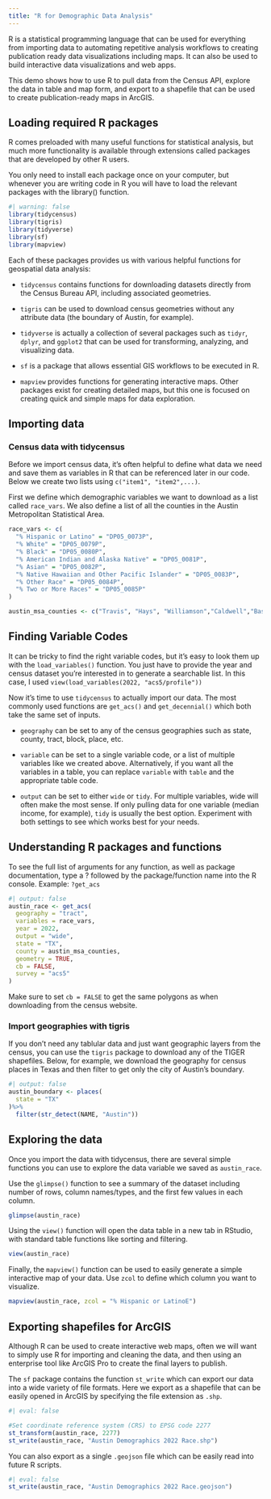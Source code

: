 ```yaml
---
title: "R for Demographic Data Analysis"
---
```


R is a statistical programming language that can be used for everything from importing data to automating repetitive analysis workflows to creating publication ready data visualizations including maps. It can also be used to build interactive data visualizations and web apps.

This demo shows how to use R to pull data from the Census API, explore the data in table and map form, and export to a shapefile that can be used to create publication-ready maps in ArcGIS.

## Loading required R packages

R comes preloaded with many useful functions for statistical analysis, but much more functionality is available through extensions called packages that are developed by other R users.

You only need to install each package once on your computer, but whenever you are writing code in R you will have to load the relevant packages with the library() function.

```r
#| warning: false
library(tidycensus)
library(tigris)
library(tidyverse)
library(sf)
library(mapview)
```

Each of these packages provides us with various helpful functions for geospatial data analysis:

-   `tidycensus` contains functions for downloading datasets directly from the Census Bureau API, including associated geometries.

-   `tigris` can be used to download census geometries without any attribute data (the boundary of Austin, for example).

-   `tidyverse` is actually a collection of several packages such as `tidyr`, `dplyr`, and `ggplot2` that can be used for transforming, analyzing, and visualizing data.

-   `sf` is a package that allows essential GIS workflows to be executed in R.

-   `mapview` provides functions for generating interactive maps. Other packages exist for creating detailed maps, but this one is focused on creating quick and simple maps for data exploration.

## Importing data

### Census data with tidycensus

Before we import census data, it's often helpful to define what data we need and save them as variables in R that can be referenced later in our code. Below we create two lists using `c("item1", "item2",...)`.

First we define which demographic variables we want to download as a list called `race_vars`. We also define a list of all the counties in the Austin Metropolitan Statistical Area.

```r
race_vars <- c(
  "% Hispanic or Latino" = "DP05_0073P",
  "% White" = "DP05_0079P",
  "% Black" = "DP05_0080P",
  "% American Indian and Alaska Native" = "DP05_0081P",
  "% Asian" = "DP05_0082P",
  "% Native Hawaiian and Other Pacific Islander" = "DP05_0083P",
  "% Other Race" = "DP05_0084P",
  "% Two or More Races" = "DP05_0085P"
)

austin_msa_counties <- c("Travis", "Hays", "Williamson","Caldwell","Bastrop")
```

::: callout-tip
## Finding Variable Codes

It can be tricky to find the right variable codes, but it's easy to look them up with the `load_variables()` function. You just have to provide the year and census dataset you're interested in to generate a searchable list. In this case, I used `view(load_variables(2022, "acs5/profile"))`
:::

Now it's time to use `tidycensus` to actually import our data. The most commonly used functions are `get_acs()` and `get_decennial()` which both take the same set of inputs.

-   `geography` can be set to any of the census geographies such as state, county, tract, block, place, etc.

-   `variable` can be set to a single variable code, or a list of multiple variables like we created above. Alternatively, if you want all the variables in a table, you can replace `variable` with `table` and the appropriate table code.

-   `output` can be set to either `wide` or `tidy`. For multiple variables, wide will often make the most sense. If only pulling data for one variable (median income, for example), `tidy` is usually the best option. Experiment with both settings to see which works best for your needs.

::: callout-tip
## Understanding R packages and functions

To see the full list of arguments for any function, as well as package documentation, type a ? followed by the package/function name into the R console. Example: `?get_acs`
:::

```r
#| output: false
austin_race <- get_acs(
  geography = "tract",
  variables = race_vars,
  year = 2022,
  output = "wide",
  state = "TX",
  county = austin_msa_counties,
  geometry = TRUE,
  cb = FALSE,
  survey = "acs5"
)
```

::: callout-warning
Make sure to set `cb = FALSE` to get the same polygons as when downloading from the census website.
:::

### Import geographies with tigris

If you don't need any tablular data and just want geographic layers from the census, you can use the `tigris` package to download any of the TIGER shapefiles. Below, for example, we download the geography for census places in Texas and then filter to get only the city of Austin's boundary.

```r
#| output: false
austin_boundary <- places(
  state = "TX"
)%>%
  filter(str_detect(NAME, "Austin"))

```

## Exploring the data

Once you import the data with tidycensus, there are several simple functions you can use to explore the data variable we saved as `austin_race`.

Use the `glimpse()` function to see a summary of the dataset including number of rows, column names/types, and the first few values in each column.

```r
glimpse(austin_race)
```

Using the `view()` function will open the data table in a new tab in RStudio, with standard table functions like sorting and filtering.

```r
view(austin_race)
```

Finally, the `mapview()` function can be used to easily generate a simple interactive map of your data. Use `zcol` to define which column you want to visualize.

```r
mapview(austin_race, zcol = "% Hispanic or LatinoE")
```

## Exporting shapefiles for ArcGIS

Although R can be used to create interactive web maps, often we will want to simply use R for importing and cleaning the data, and then using an enterprise tool like ArcGIS Pro to create the final layers to publish.

The `sf` package contains the function `st_write` which can export our data into a wide variety of file formats. Here we export as a shapefile that can be easily opened in ArcGIS by specifying the file extension as `.shp`.

```r
#| eval: false

#Set coordinate reference system (CRS) to EPSG code 2277
st_transform(austin_race, 2277) 
st_write(austin_race, "Austin Demographics 2022 Race.shp")
```

You can also export as a single `.geojson` file which can be easily read into future R scripts.
```r
#| eval: false
st_write(austin_race, "Austin Demographics 2022 Race.geojson")
```
